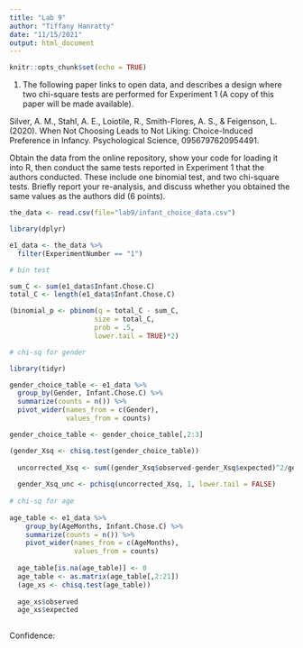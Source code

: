 ```yaml
---
title: "Lab 9"
author: "Tiffany Hanratty"
date: "11/15/2021"
output: html_document
---
```


```r
knitr::opts_chunk$set(echo = TRUE)
```

1. The following paper links to open data, and describes a design where two chi-square tests are performed for Experiment 1 (A copy of this paper will be made available).

Silver, A. M., Stahl, A. E., Loiotile, R., Smith-Flores, A. S., & Feigenson, L. (2020). When Not Choosing Leads to Not Liking: Choice-Induced Preference in Infancy. Psychological Science, 0956797620954491.

Obtain the data from the online repository, show your code for loading it into R, then conduct the same tests reported in Experiment 1 that the authors conducted. These include one binomial test, and two chi-square tests. Briefly report your re-analysis, and discuss whether you obtained the same values as the authors did (6 points).

```r

the_data <- read.csv(file="lab9/infant_choice_data.csv")

library(dplyr)

e1_data <- the_data %>%
  filter(ExperimentNumber == "1")

# bin test

sum_C <- sum(e1_data$Infant.Chose.C)
total_C <- length(e1_data$Infant.Chose.C)

(binomial_p <- pbinom(q = total_C - sum_C,
                     size = total_C,
                     prob = .5,
                     lower.tail = TRUE)*2)

# chi-sq for gender

library(tidyr)

gender_choice_table <- e1_data %>%
  group_by(Gender, Infant.Chose.C) %>%
  summarize(counts = n()) %>%
  pivot_wider(names_from = c(Gender),
              values_from = counts)

gender_choice_table <- gender_choice_table[,2:3]

(gender_Xsq <- chisq.test(gender_choice_table))
  
  uncorrected_Xsq <- sum((gender_Xsq$observed-gender_Xsq$expected)^2/gender_Xsq$expected)
  
  gender_Xsq_unc <- pchisq(uncorrected_Xsq, 1, lower.tail = FALSE)
  
# chi-sq for age
  
age_table <- e1_data %>%
    group_by(AgeMonths, Infant.Chose.C) %>%
    summarize(counts = n()) %>% 
    pivot_wider(names_from = c(AgeMonths),
                values_from = counts)
  
  age_table[is.na(age_table)] <- 0
  age_table <- as.matrix(age_table[,2:21])
  (age_xs <- chisq.test(age_table))
  
  age_xs$observed
  age_xs$expected
  

```
Confidence:



